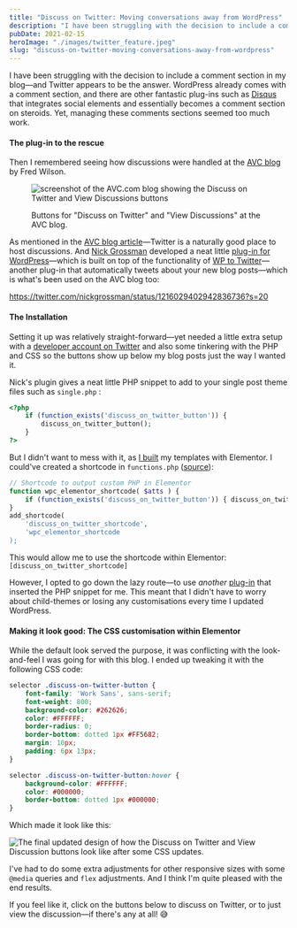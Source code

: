 ```yaml
---
title: "Discuss on Twitter: Moving conversations away from WordPress"
description: "I have been struggling with the decision to include a comment section in my blog—and Twitter appears to be the answer."
pubDate: 2021-02-15
heroImage: "./images/twitter_feature.jpeg"
slug: "discuss-on-twitter-moving-conversations-away-from-wordpress"
---
```

I have been struggling with the decision to include a comment section in my blog—and Twitter appears to be the answer. WordPress already comes with a comment section, and there are other fantastic plug-ins such as [Disqus](https://en-gb.wordpress.org/plugins/disqus-comment-system/) that integrates social elements and essentially becomes a comment section on steroids. Yet, managing these comments sections seemed too much work.

#### The plug-in to the rescue

Then I remembered seeing how discussions were handled at the [AVC blog](https://avc.com/) by Fred Wilson.

<figure>

![screenshot of the AVC.com blog showing the Discuss on Twitter and View Discussions buttons](images/discuss_twitter_avc-2.jpg)

<figcaption>

Buttons for "Discuss on Twitter" and "View Discussions" at the AVC blog.

</figcaption>

</figure>

As mentioned in the [AVC blog article](https://avc.com/2020/01/avc-3-0/)—Twitter is a naturally good place to host discussions. And [Nick Grossman](https://www.theslowhunch.net/2020/the-discuss-on-twitter-wordpress-plugin/) developed a neat little [plug-in for WordPress](https://wordpress.org/plugins/discuss-on-twitter/)—which is built on top of the functionality of [WP to Twitter](https://wordpress.org/plugins/wp-to-twitter/)—another plug-in that automatically tweets about your new blog posts—which is what's been used on the AVC blog too:

https://twitter.com/nickgrossman/status/1216029402942836736?s=20

#### The Installation

Setting it up was relatively straight-forward—yet needed a little extra setup with a [developer account on Twitter](https://developer.twitter.com/en/apply-for-access) and also some tinkering with the PHP and CSS so the buttons show up below my blog posts just the way I wanted it.

Nick's plugin gives a neat little PHP snippet to add to your single post theme files such as `single.php` :

```php
<?php
	if (function_exists('discuss_on_twitter_button')) {
		discuss_on_twitter_button();
	}
?>
```

But I didn't want to mess with it, as [I built](https://hashir.blog/2021/02/how-to-set-up-an-easy-minimalist-blog/) my templates with Elementor. I could've created a shortcode in `functions.php` ([source](https://wpcodeus.com/how-to-add-php-code-to-elementor/)):

```php
// Shortcode to output custom PHP in Elementor
function wpc_elementor_shortcode( $atts ) {
	if (function_exists('discuss_on_twitter_button')) { discuss_on_twitter_button();
}
add_shortcode(
	'discuss_on_twitter_shortcode',
	'wpc_elementor_shortcode
);
```

This would allow me to use the shortcode within Elementor: `[discuss_on_twitter_shortcode]`

However, I opted to go down the lazy route—to use _another_ [plug-in](https://en-gb.wordpress.org/plugins/insert-ph) that inserted the PHP snippet for me. This meant that I didn't have to worry about child-themes or losing any customisations every time I updated WordPress.

#### Making it look good: The CSS customisation within Elementor

While the default look served the purpose, it was conflicting with the look-and-feel I was going for with this blog. I ended up tweaking it with the following CSS code:

```css
selector .discuss-on-twitter-button {
    font-family: 'Work Sans', sans-serif;
    font-weight: 800;
    background-color: #262626;
    color: #FFFFFF;
    border-radius: 0;
    border-bottom: dotted 1px #FF5682;
    margin: 10px;
    padding: 6px 13px;
}

selector .discuss-on-twitter-button:hover {
    background-color: #FFFFFF;
    color: #000000;
    border-bottom: dotted 1px #000000;
}
```

Which made it look like this:

![The final updated design of how the Discuss on Twitter and View Discussion buttons look like after some CSS updates.](images/discuss_twitter_my_buttons.jpg)

I've had to do some extra adjustments for other responsive sizes with some `@media` queries and `flex` adjustments. And I think I'm quite pleased with the end results.

If you feel like it, click on the buttons below to discuss on Twitter, or to just view the discussion—if there's any at all! 😅

